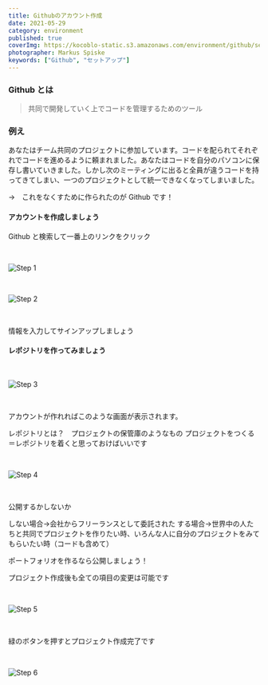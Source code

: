 ```yaml
---
title: Githubのアカウント作成
date: 2021-05-29
category: environment
published: true
coverImg: https://kocoblo-static.s3.amazonaws.com/environment/github/setup/cover-img.jpg
photographer: Markus Spiske
keywords: ["Github", "セットアップ"]
---
```


### Github とは

> 共同で開発していく上でコードを管理するためのツール

### 例え

あなたはチーム共同のプロジェクトに参加しています。コードを配られてそれぞれでコードを進めるように頼まれました。あなたはコードを自分のパソコンに保存し書いていきました。しかし次のミーティングに出ると全員が違うコードを持ってきてしまい、一つのプロジェクトとして統一できなくなってしまいました。

->　これをなくすために作られたのが Github です！

#### アカウントを作成しましょう

Github と検索して一番上のリンクをクリック

<br />

![Step 1](https://kocoblo-static.s3.amazonaws.com/environment/github/setup/step1.png)

<br />

![Step 2](https://kocoblo-static.s3.amazonaws.com/environment/github/setup/step2.png)

<br />

情報を入力してサインアップしましょう

#### レポジトリを作ってみましょう

<br />

![Step 3](https://kocoblo-static.s3.amazonaws.com/environment/github/setup/step3.png)

<br />

アカウントが作れればこのような画面が表示されます。

レポジトリとは？　プロジェクトの保管庫のようなもの
プロジェクトをつくる＝レポジトリを着くと思っておけばいいです

<br />

![Step 4](https://kocoblo-static.s3.amazonaws.com/environment/github/setup/step4.png)

<br />

公開するかしないか

しない場合->会社からフリーランスとして委託された
する場合->世界中の人たちと共同でプロジェクトを作りたい時、いろんな人に自分のプロジェクトをみてもらいたい時（コードも含めて）

ポートフォリオを作るなら公開しましょう！

プロジェクト作成後も全ての項目の変更は可能です

<br />

![Step 5](https://kocoblo-static.s3.amazonaws.com/environment/github/setup/step5.png)

<br />

緑のボタンを押すとプロジェクト作成完了です

<br />

![Step 6](https://kocoblo-static.s3.amazonaws.com/environment/github/setup/step6.png)
